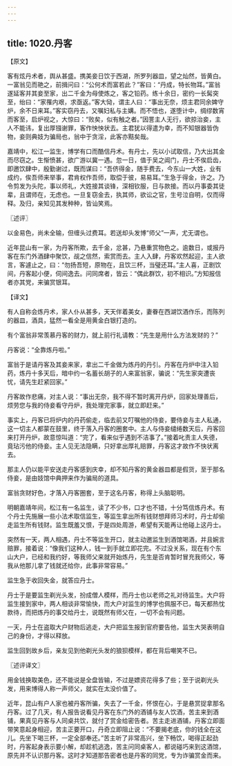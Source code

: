 ```yaml
---
---
---
```

title: 1020.丹客
---



【原文】

客有炫丹术者，舆从甚盛。携美妾日饮于西湖，所罗列器皿，望之灿然，皆黄白。一富翁见而艳之，前揖问曰：“公何术而富若此？”客曰：“丹成，特长物耳。”富翁遂延客并其妾至家，出二千金为母使炼之，客之铅药。练十余日，密约一长髯突至，绐曰：“家罹内艰，求亟返。”客大恸，谓主人曰：“事出无奈，烦主君同余婢守炉，余不日来耳。”客实窃丹去，又嘱妇私与主媾。而不悟也，遂堕计中，绸缪数宵而客至，启炉视之，大惊曰：“败矣，似有触之者。”因詈主人无行，欲掠治妾，主人不能讳，复出厚镪谢罪，客作怏怏状去。主君犹以得遣为幸，而不知银器皆伪物，妾则典妓为骗局也，翁中于贪淫，此客亦黠矣哉。

嘉靖中，松江一监生，博学有口而酷信丹术。有丹士，先以小试取信，乃大出其金而尽窃之。生惭愤甚，欲广游以冀一遇。忽一日，值于吴之阊门，丹士不俟启齿，即邀饮肆中，殷勤谢过，既而谋曰：“吾侪得金，随手费去，今东山一大姓，业有成约，俟吾师来举事，君肯权作吾师，取偿于彼，易易耳。”生急于得金，许之。乃令剪发为头陀，事以师礼，大姓接其谈锋，深相钦服，日与款接。而以丹事委其徒辈，且谓师在，无虑也。一旦复窃金去，执其师，欲讼之官，生号泣自明，仅而得释。及归，亲知见其发种种，皆讪笑焉。

〖述评〗

以金易色，尚未全输，但缠头过费耳。若送却头发博“师父”一声，尤无谓也。

近年昆山有一家，为丹客所欺，去千金，忿甚，乃悬重赏物色之。逾数日，或报丹客在东门外酒肆中聚饮，觇之信然，索赏而去。主人入肆，丹客欢然起迎，主人欲言，客遽止之，曰：“勿扬吾短，原物在，且饮三杯，当璧还耳。”主人喜，正剧饮间，丹客起小便，伺间逸去。问同席者，皆云：“偶此群饮，初不相识。”方知报信者亦其党，来骗赏银耳。

【译文】

有人自称会炼丹术，家人仆从甚多，天天伴着美女，妻眷在西湖饮酒作乐，而陈列的器皿，酒具，猛然一看全是用黄金白银打造的。

有个富翁非常羡慕丹客的财力，就上前行礼请教：“先生是用什么方法发财的？”

丹客说：“全靠炼丹啦。”

富翁于是请丹客及其妾来家，拿出二千金做为炼丹的丹引。丹客在丹炉中注入铅药，炼丹十多天后，暗中约一名蓄长胡子的人来富翁家，骗说：“先生家突遭丧忧，请先生赶紧回家。”

丹客故作悲痛，对主人说：“事出无奈，我不得不暂时离开丹炉，回家处理善后，烦劳您与我的侍妾看守丹炉，我处理完家事，就立即赶来。”

事实上，丹客已将炉内的丹药偷走，临去前又叮嘱他的侍妾，要侍妾与主人私通，这一切主人都蒙在鼓里，终于落入丹客的圈套中。主人与侍妾缱绻数天后，丹客回来打开丹炉，故意惊叫道：“完了，看来似乎遇到不洁事了。”接着叱责主人失德，竟玷污他的侍妾。主人见无法隐瞒，只好拿出厚礼赔罪，丹客这才故作不快状离去。

那主人仍以能平安送走丹客感到庆幸，却不知丹客的黄金器皿都是假货，至于那名侍妾，是由妓馆中典押来作为骗局的道具。

富翁贪财好色，才落入丹客圈套，至于这名丹客，称得上头脑聪明。

明朝嘉靖年间，松江有一名监生，读了不少书，口才也不错，十分笃信炼丹术。有个丹士先施展一些小法术取信监生，等监生拿出所有钱财想拜师习术时，丹士却偷走监生所有钱财。监生既羞又恨，于是四处周游，希望有天能再让他碰上这丹士。

突然有一天，两人相遇，丹士不等监生开口，就主动邀监生到酒馆喝酒，并且婉言赔罪，接着说：“像我们这种人，钱一到手就立即花完。不过没关系，现在有个东山大户，已经和我约好，等我师父来就开始炼丹，先生是否肯暂时冒充我师父，等我从他那儿拿了钱就还给你，此事非常容易。”

监生急于收回失金，就答应丹士。

丹士于是要监生剃光头发，扮成僧人模样，而丹士也以老师之礼对待监生。大户将监生接到家中，两人相谈非常愉快，而大户对监生的博学也佩服不已，每天都热忱款待，而把炼丹的事交给丹士，说既然有师父在，一切不会有问题。

一天，丹士在盗取大户财物后逃走，大户把监生报到官府要告他，监生大哭表明自己的身份，才得以释放。

监生回到故乡后，亲友见到他剃光头发的狼狈模样，都在背后嘲笑不已。

〖述评译文〗

用金钱换取美色，还不能说是全盘皆输，不过是嫖资花得多了些；至于说剃光头发，用来博得人称一声师父，就实在太没价值了。

近年，昆山有户人家也被丹客所骗，失去了一千金，怀恨在心，于是悬赏捉拿那名丹客。过了几天，有人报告说看见丹客在东门外的酒铺与友人饮酒，苦主来到酒铺，果真见丹客与人同桌共饮，就付了赏金给密告者。苦主走进酒铺，丹客立即面带笑意起身相迎，苦主正要开口，丹奇立即阻止说：“不要揭老底，你的钱全在这儿。先坐下喝三杯，一定全部奉还。”苦主听了非常高兴，坐下畅饮，喝得正起劲时，丹客起身表示要小解，却趁机逃逸，苦主问同桌客人，都说碰巧来到这酒馆，原先并不认识那丹客。这时才知道那告密者也是丹客的同党，专为诈骗赏金而来。